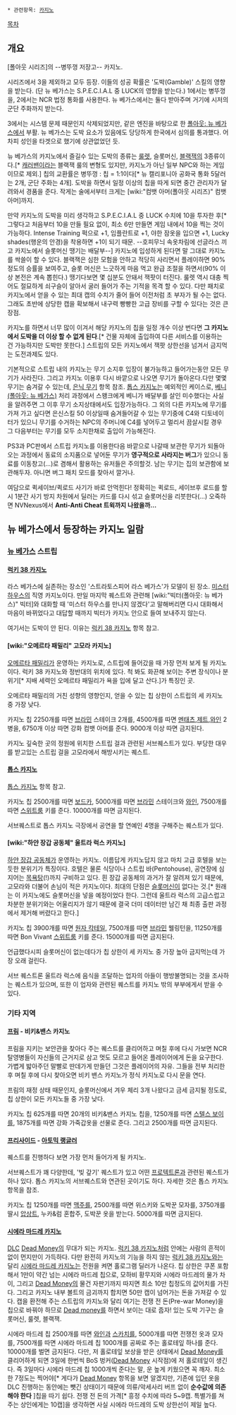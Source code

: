  * 관련항목: [[카지노]]

[[목차]]

== 개요 ==
[폴아웃 시리즈]의 --병뚜껑 저장고-- 카지노.

시리즈에서 3을 제외하고 모두 등장. 이들의 성공 확률은 '도박(Gamble)' 스킬의 영향을 받는다. (단 뉴 베가스는 S.P.E.C.I.A.L 중 LUCK의 영향을 받는다.) 1에서는 병뚜껑을, 2에서는 NCR 법정 통화를 사용한다. 뉴 베가스에서는 둘다 받아주며 거기에 시저의 군단 주화까지 받는다.

3에서는 시스템 문제 때문인지 삭제되었지만, 같은 엔진을 바탕으로 한 [[폴아웃: 뉴 베가스]]에서 부활. 뉴 베가스는 도박 요소가 있음에도 당당하게 한국에서 심의를 통과했다. 어차피 성인을 타겟으로 했기에 상관없었던 듯.

뉴 베가스의 카지노에서 즐길수 있는 도박의 종류는 [[룰렛]], 슬롯머신, [[블랙잭]]의 3종류이다.[* [[캐러밴]]이라는 블랙잭 룰의 변형도 있지만, 카지노가 아닌 일부 NPC와 하는 게임이므로 제외.] 칩의 교환률은 병뚜껑 : 칩 = 1:1이다[* 뉴 캘리포니아 공화국 통화 5달러는 2개, 군단 주화는 4개]. 도박을 하면서 일정 이상의 칩을 따게 되면 중간 관리자가 달려와서 경품을 준다. 작게는 술에서부터 크게는 [wiki:"컴뱃 아머(폴아웃 시리즈)" 컴뱃 아머]까지.

만약 카지노의 도박을 미리 생각하고 S.P.E.C.I.A.L 중 LUCK 수치에 10을 투자한 후[* 그렇다고 처음부터 10을 만들 필요 없이, 최소 6만 만들면 게임 내에서 10을 찍는 것이 가능하다. Intense Training 퍽으로 +1, 임플란트로 +1, 야한 잠옷을 입으면 +1, Lucky shades(행운의 안경)을 착용하면 +1이 되기 때문. --호피무늬 속옷차림에 선글라스 끼고 카지노에서 슬롯머신 땡기는 배달부--] 카지노에 입성하게 된다면 말 그대로 카지노를 싹쓸이 할 수 있다. 블랙잭은 심한 모험을 안하고 적당히 사리면서 플레이하면 90% 정도의 승률을 보여주고, 슬롯 머신은 느긋하게 마음 먹고 완급 조절을 하면서(90% 이상 본전은 계속 뽑힌다.) 땡기다보면 몇 십분도 안돼서 잭팟이 터진다. 룰렛 역시 대충 찍어도 절묘하게 쇠구슬이 알아서 굴러 들어가 주는 기적을 목격 할 수 있다. 다만 패치로 카지노에서 얻을 수 있는 최대 캡의 수치가 줄어 들어 이전처럼 초 부자가 될 수는 없다. 그래도 초반에 상당한 캡을 확보해서 내구력 빵빵한 고급 장비를 구할 수 있다는 것은 큰 장점.

카지노를 하면서 너무 많이 이겨서 해당 카지노의 칩을 일정 개수 이상 번다면 '''그 카지노에서 도박을 더 이상 할 수 없게 된다'''.[* 건물 자체에 출입하여 다른 서비스를 이용하는 건 가능하지만 도박만 못한다.] 스트립의 모든 카지노에서 잭팟 상한선을 넘겨서 금지먹는 도전과제도 있다.

기본적으로 스트립 내의 카지노는 무기 소지후 입장이 불가능하고 들어가는동안 모든 무기가 사라진다. 그리고 카지노 이용후 다시 바깥으로 나오면 무기가 돌아온다.다만 몇몇 무기는 숨겨갈 수 있는데, [[폴아웃: 뉴 베가스/은닉 무기|은닉 무기]] 항목 참조. [[톱스 카지노]]는 예외적인 케이스로, [[베니(폴아웃: 뉴 베가스)]] 처리 과정에서 스왱크에게 베니가 배달부를 살인 미수했다는 사실을 알려주면 그 이후 무기 소지상태에서도 입장가능하다. 그 외의 다른 카지노에 무기를 가져 가고 싶다면 은신스킬 50 이상일때 숨겨들어갈 수 있는 무기중에 C4와 디토네이터가 있으니 무기를 수거하는 NPC의 주머니에 C4를 넣어두고 멀리서 끔살시킬 경우 그 다음부터는 무기를 모두 소지한채로 출입이 가능해진다.

PS3과 PC판에서 스트립 카지노를 이용한다음 바깥으로 나갈때 보관한 무기가 되돌아오는 과정에서 동료의 소지품으로 넣어둔 무기가 '''영구적으로 사라지는 버그'''가 있으니 동료를 이동창고(…)로 겸해서 활용하는 유저들은 주의할것. 남는 무기는 집의 보관함에 보관해두자. 아니면 버그 패치 모드를 찾아서 깔거나.

여담으로 퀵세이브/퀵로드 사기가 바로 안먹힌다! 정확히는 퀵로드, 세이브후 로드를 할시 1분간 사기 방지 차원에서 딜러는 카드를 다시 섞고 슬롯머신을 리붓한다(…) 오죽하면 NVNexus에서 '''Anti-Anti Cheat 트윅까지 나왔을까…'''

== 뉴 베가스에서 등장하는 카지노 일람 ==
=== [[뉴 베가스]] 스트립 ===
==== [[럭키 38 카지노]] ====
라스 베가스에 실존하는 장소인 '스트라토스피어 라스 베가스'가 모델이 된 장소. [[미스터 하우스]]의 직영 카지노이다. 만일 마지막 퀘스트와 관련해 [wiki:"빅터(폴아웃: 뉴 베가스)" 빅터]와 대화할 때 '미스터 하우스를 만나지 않겠다'고 말해버리면 다시 대화해서 마음이 바뀌었다고 대답할 때까지 빅터가 카지노 안으로 들여 보내주지 않는다.

여기서는 도박이 안 된다. 이유는 [[럭키 38 카지노]] 항목 참고.

==== [wiki:"오메르타 패밀리" 고모라 카지노] ====
[[오메르타 패밀리]]가 운영하는 카지노로, 스트립에 들어갔을 때 가장 먼저 보게 될 카지노이다. 럭키 38 카지노와 정반대의 위치에 있다. 척 봐도 화끈해 보이는 주변 장식이나 분위기[* 지배 세력인 오메르타 패밀리가 욕을 입에 달고 산다.]가 특징인 곳.

오메르타 패밀리의 거친 성향의 영향인지, 얻을 수 있는 칩 상한이 스트립의 세 카지노 중 가장 낮다.

카지노 칩 2250개를 따면 [[브라민]] 스테이크 2개를, 4500개를 따면 [[멘태츠]],[[제트]],[[와인]] 2병을, 6750개 이상 따면 강화 컴뱃 아머를 준다. 9000개 이상 따면 금지된다.

카지노 깊숙한 곳의 정원에 위치한 스트립 걸과 관련된 서브퀘스트가 있다. 부당한 대우를 받고있는 스트립 걸을 고모라에서 해방시키는 퀘스트.

==== [[톱스 카지노]] ====
[[톱스 카지노]] 항목 참고.

카지노 칩 2500개를 따면 [[보드카]], 5000개를 따면 [[브라민]] 스테이크와 [[와인]], 7500개를 따면 [[스위트룸]] 키를 준다. 10000개를 따면 금지된다.

서브퀘스트로 톱스 카지노 극장에서 공연을 할 연예인 4명을 구해주는 퀘스트가 있다.

==== [wiki:"하얀 장갑 공동체" 울트라 럭스 카지노] ====
[[하얀 장갑 공동체]]가 운영하는 카지노. 이름답게 카지노답지 않고 마치 고급 호텔을 보는 듯한 분위기가 특징이다. 호텔은 물론 식당이나 스트립 바(Pentohouse), 공연장에 심지어는 [[목욕탕]](!)까지 구비하고 있다. 흰 장갑 공동체의 과거가 잘 알려져 있기 때문에, 고모라와 더불어 손님이 적은 카지노이다. 최대의 단점은 [[슬롯머신]]이 없다는 것.[* 원래는 이 카지노에도 슬롯머신을 넣을 예정이었다 한다. 그런데 울트라 럭스의 고급스럽고 차분한 분위기와는 어울리지가 않기 때문에 결국 더미 데이터만 남긴 채 최종 출판 과정에서 제거해 버렸다고 한다.]

카지노 칩 3900개를 따면 [[원자 칵테일]], 7500개를 따면 [[브라민]] 웰링턴을, 11250개를 따면 Bon Vivant [[스위트룸]] 키를 준다. 15000개를 따면 금지된다.

언급했다시피 슬롯머신이 없는데다가 칩 상한이 세 카지노 중 가장 높아 금지먹는데 가장 오래 걸린다.

서브 퀘스트론 울트라 럭스에 음식을 조달하는 업자의 아들이 행방불명되는 것을 조사하는 퀘스트가 있으며, 또한 이 업자와 관련된 퀘스트를 카지노 밖의 부부에게서 받을 수 있다.

=== 기타 지역 ===
==== [[프림]] - 비키&밴스 카지노 ====
프림을 지키는 보안관을 찾아다 주는 퀘스트를 클리어하고 며칠 후에 다시 가보면 NCR 탈영병들이 자신들의 근거지로 삼고 멋도 모르고 들어온 플레이어에게 돈을 요구한다. 가볍게 밟아주던 말빨로 딴데가게 만들던 그것은 플레이어의 자유. 그들을 전부 처리한 후 며칠 후에 다시 찾아오면 비키 밴스 카지노가 정식 카지노로 다시 문을 연다.

프림의 재정 상태 때문인지, 슬롯머신에서 겨우 체리 3개 나왔다고 금세 금지될 정도로, 칩 상한이 모든 카지노들 중 가장 낮다.

카지노 칩 625개를 따면 20개의 비키&밴스 카지노 칩을, 1250개를 따면 [[스텔스 보이]]를, 1875개를 따면 강화 가죽갑옷을 선물로 준다. 그리고 2500개를 따면 금지된다.

==== [[프리사이드]] - [[아토믹 랭글러]] ====
퀘스트를 진행하다 보면 가장 먼저 들어가게 될 카지노.

서브퀘스트가 꽤 다양한데, '빚 갚기' 퀘스트가 있고 어떤 [[프로텍트론]]과 관련된 퀘스트가 하나 있다. 톱스 카지노의 서브퀘스트와 연관된 곳이기도 하다. 자세한 것은 톱스 카지노 항목을 참조.

카지노 칩 1250개를 따면 [[맥주]]를, 2500개를 따면 위스키와 도박꾼 모자를, 3750개를 딸시 [[압상트]], 누카&럼 혼합주, 도박꾼 옷을 받는다. 5000개를 따면 금지된다.

==== [[시에라 마드레 카지노]] ====
[[DLC]] [[Dead Money]]의 무대가 되는 카지노. [[럭키 38 카지노]]처럼 안에는 사람의 흔적이 없이 먼지만이 가득하다. 다만 완전히 카지노의 기능을 하지 않는 [[럭키 38 카지노]]와는 달리 [[시에라 마드레 카지노]]는 전원을 켜면 홀로그램 딜러가 나온다. 칩 상한은 쿠폰 포함해서 1만이 약간 넘는 시에라 마드레 칩으로, 모하비 황무지와 시에라 마드레의 물가 차이, 그리고 [[Dead Money]]의 물건 자판기까지 따지면 최소 10만 칩정도의 값어치를 가진다. 그리고 카지노 내부 볼트의 금괴까지 합치면 50만 캡이 넘어가는 돈을 가져갈 수 있다. 캡을 환전해 주는 스트립의 카지노와 달리 여기는 전쟁 전 돈(Pre-war Money)을 칩으로 바꿔야 하므로 [[Dead money]]를 하면서 보이는 대로 줍자! 있는 도박 기구는 슬롯머신, 룰렛, 블랙잭.

시에라 마드레 칩 2500개를 따면 [[와인]]과 [[스카치]]를, 5000개를 따면 전쟁전 옷과 모자를, 7500개를 따면 시에라 마드레 칩 1000개를 공짜로 주는 홀로테잎 하나를 준다. 10000개를 벌면 금지된다. 다만, 저 홀로테잎 보상을 받은 상태에서 [[Dead Money]]를 클리어하게 되면 3일에 한번씩 BoS 벙커([[Dead Money]] 시작점)에 저 홀로테잎이 생긴다. 즉 3일마다 시에라 마드레 칩 1000개씩 준다는 말, 운 높게 키웠으면 꼭 깨자. 최소한 7정도는 찍어야[* 게다가 [[Dead Money]] 항목을 보면 알겠지만, 기존에 입던 옷을 DLC 진행하는 동안에는 뺏긴 상태이기 때문에 의류/악세사리 버프 없이 '''순수값에 의존해야 한다''' ]칩을 따기 쉽다. 전쟁 전 돈의 가격[* 흥정 수치에 따라 5~9캡. 특별가를 쳐주는 상인에게는 10캡]을 생각하면 사실 시에라 마드레의 도박 상한선이 제일 높다.
